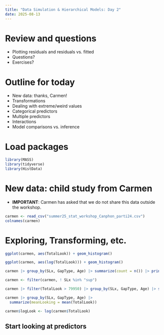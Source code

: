 ```yaml
---
title: "Data Simulation & Hierarchical Models: Day 2"
date: 2025-08-13
---
```


# Review and questions

- Plotting residuals and residuals vs. fitted
- Questions?
- Exercises?

# Outline for today

- New data: thanks, Carmen!
- Transformations
- Dealing with extreme/weird values
- Categorical predictors
- Multiple predictors
- Interactions
- Model comparisons vs. inference

# Load packages

```r
library(MASS)
library(tidyverse)
library(HistData)
```


# New data: child study from Carmen

  - **IMPORTANT**: Carmen has asked that we do not share this data outside the workshop.
  
```r
carmen <- read_csv("summer25_stat_workshop_Canphon_parti24.csv")
colnames(carmen)

```


# Exploring, Transforming, etc.

```r
ggplot(carmen, aes(TotalLook)) + geom_histogram()

ggplot(carmen, aes(log(TotalLook))) + geom_histogram()

carmen |> group_by(SLx, GapType, Age) |> summarize(count = n()) |> print(n = 50)

carmen <- filter(carmen, ! SLx %in% "sup")

carmen |> filter(TotalLook > 79950) |> group_by(SLx, GapType, Age) |> summarize(count = n()) |> print(n = 50)

carmen |> group_by(SLx, GapType, Age) |> 
  summarize(meanLooking = mean(TotalLook))

carmen$logLook <- log(carmen$TotalLook)
```

## Start looking at predictors


```r

```

